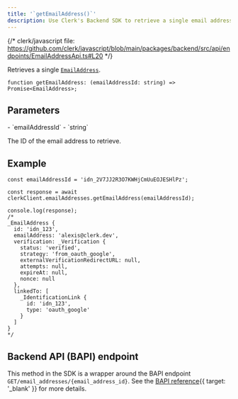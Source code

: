 ```yaml
---
title: '`getEmailAddress()`'
description: Use Clerk's Backend SDK to retrieve a single email address by its ID.
---
```


{/* clerk/javascript file: https://github.com/clerk/javascript/blob/main/packages/backend/src/api/endpoints/EmailAddressApi.ts#L20 */}

Retrieves a single [`EmailAddress`](/docs/references/javascript/email-address).

```tsx {{ prettier: false }}
function getEmailAddress: (emailAddressId: string) => Promise<EmailAddress>;
```

## Parameters

<Properties>
  - `emailAddressId`
  - `string`

  The ID of the email address to retrieve.
</Properties>

## Example

```tsx {{ prettier: false }}
const emailAddressId = 'idn_2V7JJ2R3O7KWHjCmUuEOJESHlPz';

const response = await clerkClient.emailAddresses.getEmailAddress(emailAddressId);

console.log(response);
/*
_EmailAddress {
  id: 'idn_123',
  emailAddress: 'alexis@clerk.dev',
  verification: _Verification {
    status: 'verified',
    strategy: 'from_oauth_google',
    externalVerificationRedirectURL: null,
    attempts: null,
    expireAt: null,
    nonce: null
  },
  linkedTo: [
    _IdentificationLink {
      id: 'idn_123',
      type: 'oauth_google'
    }
  ]
}
*/
```

## Backend API (BAPI) endpoint

This method in the SDK is a wrapper around the BAPI endpoint `GET/email_addresses/{email_address_id}`. See the [BAPI reference](/docs/reference/backend-api/tag/Email-Addresses#operation/GetEmailAddress){{ target: '_blank' }} for more details.
